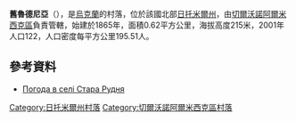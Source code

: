 {{coord|50|32|39|N|28|2|31|E|scale:30000|display=title}}

'''舊魯德尼亞'''（{{lang-uk|Стара Рудня}}），是[[烏克蘭|烏克蘭]]的村落，位於該國北部[[日托米爾州|日托米爾州]]，由[[切爾沃諾阿爾米西克區|切爾沃諾阿爾米西克區]]負責管轄，始建於1865年，面積0.62平方公里，海拔高度215米，2001年人口122，人口密度每平方公里195.51人。

==參考資料==
* [http://weather.in.ua/ua/zhitomirskaja/24890 Погода в селі Стара Рудня] {{Wayback|url=http://weather.in.ua/ua/zhitomirskaja/24890 |date=20111219143833 }}

{{DEFAULTSORT:Стара Рудня}}
[[Category:日托米爾州村落|Category:日托米爾州村落]]
[[Category:切爾沃諾阿爾米西克區村落|Category:切爾沃諾阿爾米西克區村落]]


{{Zhytomyr-geo-stub}}